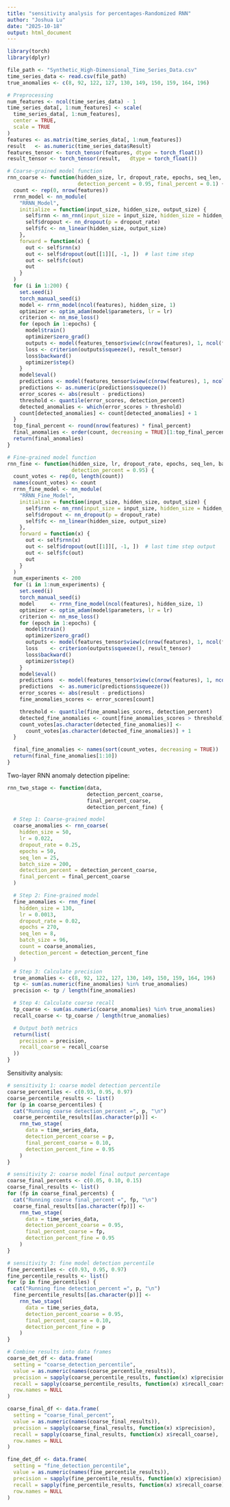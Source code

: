 ---
title: "sensitivity analysis for percentages-Randomized RNN"
author: "Joshua Lu"
date: "2025-10-18"
output: html_document
---

```{r, echo=TRUE, warning=FALSE, message=FALSE}
library(torch)
library(dplyr)

file_path <- "Synthetic_High-Dimensional_Time_Series_Data.csv"
time_series_data <- read.csv(file_path)
true_anomalies <- c(8, 92, 122, 127, 130, 149, 150, 159, 164, 196)

# Preprocessing
num_features <- ncol(time_series_data) - 1
time_series_data[, 1:num_features] <- scale(
  time_series_data[, 1:num_features],
  center = TRUE,
  scale = TRUE
)
features <- as.matrix(time_series_data[, 1:num_features])
result   <- as.numeric(time_series_data$Result)
features_tensor <- torch_tensor(features, dtype = torch_float())
result_tensor <- torch_tensor(result,   dtype = torch_float())

# Coarse-grained model function
rnn_coarse <- function(hidden_size, lr, dropout_rate, epochs, seq_len, batch_size,
                       detection_percent = 0.95, final_percent = 0.1) {  # added two parameters
  count <- rep(0, nrow(features))
  rrnn_model <- nn_module(
    "RRNN_Model",
    initialize = function(input_size, hidden_size, output_size) {
      self$rnn <- nn_rnn(input_size = input_size, hidden_size = hidden_size, batch_first = TRUE)
      self$dropout <- nn_dropout(p = dropout_rate)
      self$fc <- nn_linear(hidden_size, output_size)
    },
    forward = function(x) {
      out <- self$rnn(x)
      out <- self$dropout(out[[1]][, -1, ])  # last time step
      out <- self$fc(out)
      out
    }
  )
  for (i in 1:200) {
    set.seed(i)
    torch_manual_seed(i)
    model <- rrnn_model(ncol(features), hidden_size, 1)
    optimizer <- optim_adam(model$parameters, lr = lr)
    criterion <- nn_mse_loss()
    for (epoch in 1:epochs) {
      model$train()
      optimizer$zero_grad()
      outputs <- model(features_tensor$view(c(nrow(features), 1, ncol(features))))
      loss <- criterion(outputs$squeeze(), result_tensor)
      loss$backward()
      optimizer$step()
    }
    model$eval()
    predictions <- model(features_tensor$view(c(nrow(features), 1, ncol(features))))
    predictions <- as.numeric(predictions$squeeze())
    error_scores <- abs(result - predictions)
    threshold <- quantile(error_scores, detection_percent)  
    detected_anomalies <- which(error_scores > threshold)
    count[detected_anomalies] <- count[detected_anomalies] + 1
  }
  top_final_percent <- round(nrow(features) * final_percent) 
  final_anomalies <- order(count, decreasing = TRUE)[1:top_final_percent]
  return(final_anomalies)
}

# Fine-grained model function
rnn_fine <- function(hidden_size, lr, dropout_rate, epochs, seq_len, batch_size, count,
                     detection_percent = 0.95) {
  count_votes <- rep(0, length(count))  
  names(count_votes) <- count  
  rrnn_fine_model <- nn_module(
    "RRNN_Fine_Model",
    initialize = function(input_size, hidden_size, output_size) {
      self$rnn <- nn_rnn(input_size = input_size, hidden_size = hidden_size, batch_first = TRUE)
      self$dropout <- nn_dropout(p = dropout_rate)
      self$fc <- nn_linear(hidden_size, output_size)
    },
    forward = function(x) {
      out <- self$rnn(x)
      out <- self$dropout(out[[1]][, -1, ])  # last time step output
      out <- self$fc(out)
      out
    }
  )
  num_experiments <- 200
  for (i in 1:num_experiments) {
    set.seed(i)          
    torch_manual_seed(i)  
    model     <- rrnn_fine_model(ncol(features), hidden_size, 1)
    optimizer <- optim_adam(model$parameters, lr = lr)
    criterion <- nn_mse_loss()
    for (epoch in 1:epochs) {
      model$train()
      optimizer$zero_grad()
      outputs <- model(features_tensor$view(c(nrow(features), 1, ncol(features))))
      loss    <- criterion(outputs$squeeze(), result_tensor)
      loss$backward()
      optimizer$step()
    }
    model$eval()
    predictions  <- model(features_tensor$view(c(nrow(features), 1, ncol(features))))
    predictions  <- as.numeric(predictions$squeeze())
    error_scores <- abs(result - predictions)
    fine_anomalies_scores <- error_scores[count]

    threshold <- quantile(fine_anomalies_scores, detection_percent)  
    detected_fine_anomalies <- count[fine_anomalies_scores > threshold]
    count_votes[as.character(detected_fine_anomalies)] <- 
      count_votes[as.character(detected_fine_anomalies)] + 1
  }

  final_fine_anomalies <- names(sort(count_votes, decreasing = TRUE))
  return(final_fine_anomalies[1:10])
}
```


Two-layer RNN anomaly detection pipeline:
```{r, echo=TRUE, warning=FALSE, message=FALSE}
rnn_two_stage <- function(data,
                          detection_percent_coarse,
                          final_percent_coarse,
                          detection_percent_fine) {

  # Step 1: Coarse-grained model
  coarse_anomalies <- rnn_coarse(
    hidden_size = 50,
    lr = 0.022,
    dropout_rate = 0.25,
    epochs = 50,
    seq_len = 25,
    batch_size = 200,
    detection_percent = detection_percent_coarse,
    final_percent = final_percent_coarse
  )

  # Step 2: Fine-grained model
  fine_anomalies <- rnn_fine(
    hidden_size = 130,
    lr = 0.0013,
    dropout_rate = 0.02,
    epochs = 270,
    seq_len = 8,
    batch_size = 96,
    count = coarse_anomalies,
    detection_percent = detection_percent_fine
  )

  # Step 3: Calculate precision
  true_anomalies <- c(8, 92, 122, 127, 130, 149, 150, 159, 164, 196)
  tp <- sum(as.numeric(fine_anomalies) %in% true_anomalies)
  precision <- tp / length(fine_anomalies)

  # Step 4: Calculate coarse recall
  tp_coarse <- sum(as.numeric(coarse_anomalies) %in% true_anomalies)
  recall_coarse <- tp_coarse / length(true_anomalies)

  # Output both metrics
  return(list(
    precision = precision,
    recall_coarse = recall_coarse
  ))
}
```


Sensitivity analysis:
```{r, echo=TRUE, warning=FALSE, message=FALSE}
# sensitivity 1: coarse model detection percentile
coarse_percentiles <- c(0.93, 0.95, 0.97)
coarse_percentile_results <- list()
for (p in coarse_percentiles) {
  cat("Running coarse detection_percent =", p, "\n")
  coarse_percentile_results[[as.character(p)]] <-
    rnn_two_stage(
      data = time_series_data,
      detection_percent_coarse = p,
      final_percent_coarse = 0.10,
      detection_percent_fine = 0.95
    )
}

# sensitivity 2: coarse model final output percentage
coarse_final_percents <- c(0.05, 0.10, 0.15)
coarse_final_results <- list()
for (fp in coarse_final_percents) {
  cat("Running coarse final_percent =", fp, "\n")
  coarse_final_results[[as.character(fp)]] <-
    rnn_two_stage(
      data = time_series_data,
      detection_percent_coarse = 0.95,
      final_percent_coarse = fp,
      detection_percent_fine = 0.95
    )
}

# sensitivity 3: fine model detection percentile
fine_percentiles <- c(0.93, 0.95, 0.97)
fine_percentile_results <- list()
for (p in fine_percentiles) {
  cat("Running fine detection_percent =", p, "\n")
  fine_percentile_results[[as.character(p)]] <-
    rnn_two_stage(
      data = time_series_data,
      detection_percent_coarse = 0.95,
      final_percent_coarse = 0.10,
      detection_percent_fine = p
    )
}

# Combine results into data frames
coarse_det_df <- data.frame(
  setting = "coarse_detection_percentile",
  value = as.numeric(names(coarse_percentile_results)),
  precision = sapply(coarse_percentile_results, function(x) x$precision),
  recall = sapply(coarse_percentile_results, function(x) x$recall_coarse),
  row.names = NULL
)

coarse_final_df <- data.frame(
  setting = "coarse_final_percent",
  value = as.numeric(names(coarse_final_results)),
  precision = sapply(coarse_final_results, function(x) x$precision),
  recall = sapply(coarse_final_results, function(x) x$recall_coarse),
  row.names = NULL
)

fine_det_df <- data.frame(
  setting = "fine_detection_percentile",
  value = as.numeric(names(fine_percentile_results)),
  precision = sapply(fine_percentile_results, function(x) x$precision),
  recall = sapply(fine_percentile_results, function(x) x$recall_coarse),
  row.names = NULL
)
```
